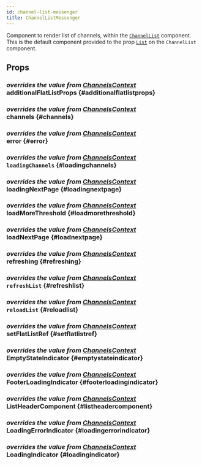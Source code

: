 ```yaml
---
id: channel-list-messenger
title: ChannelListMessenger
---
```




Component to render list of channels, within the [`ChannelList`](../../channel-list) component.
This is the default component provided to the prop [`List`](../../channel-list#list) on the `ChannelList` component.

## Props

### <div class="label description">_overrides the value from [ChannelsContext](../../contexts/channels_context.mdx#additionalflatlistprops)_</div> additionalFlatListProps {#additionalflatlistprops}

<AdditionalFlatListProps />

### <div class="label description">_overrides the value from [ChannelsContext](../../contexts/channels_context.mdx#channels)_</div> channels {#channels}

<Channels />

### <div class="label description">_overrides the value from [ChannelsContext](../../contexts/channels_context.mdx#error)_</div> error {#error}

<Error />

### <div class="label description">_overrides the value from [ChannelsContext](../../contexts/channels_context.mdx#loadingchannels)_</div> `loadingChannels` {#loadingchannels}

<LoadingChannels />

### <div class="label description">_overrides the value from [ChannelsContext](../../contexts/channels_context.mdx#loadingnextpage)_</div> loadingNextPage {#loadingnextpage}

<LoadingNextPage />

### <div class="label description">_overrides the value from [ChannelsContext](../../contexts/channels_context.mdx#loadmorethreshold)_</div> loadMoreThreshold {#loadmorethreshold}

<LoadMoreThreshold />

### <div class="label description">_overrides the value from [ChannelsContext](../../contexts/channels_context.mdx#loadnextpage)_</div> loadNextPage {#loadnextpage}

<LoadNextPage />

### <div class="label description">_overrides the value from [ChannelsContext](../../contexts/channels_context.mdx#refreshing)_</div> refreshing {#refreshing}

<Refreshing />

### <div class="label description">_overrides the value from [ChannelsContext](../../contexts/channels_context.mdx#refreshlist)_</div> `refreshList` {#refreshlist}

<RefreshList />

### <div class="label description">_overrides the value from [ChannelsContext](../../contexts/channels_context.mdx#reloadlist)_</div> `reloadList` {#reloadlist}

<ReloadList />

### <div class="label description">_overrides the value from [ChannelsContext](../contexts/channels_context.mdx#setflatlistref)_</div> setFlatListRef {#setflatlistref}

<SetFlatListRef />

### <div class="label description">_overrides the value from [ChannelsContext](../../contexts/channels_context.mdx#emptystateindicator)_</div> EmptyStateIndicator {#emptystateindicator}

<EmptyStateIndicator />

### <div class="label description">_overrides the value from [ChannelsContext](../../contexts/channels_context.mdx#footerloadingindicator)_</div> FooterLoadingIndicator {#footerloadingindicator}

<FooterLoadingIndicator />

### <div class="label description">_overrides the value from [ChannelsContext](../../contexts/channels_context.mdx#listheadercomponent)_</div> ListHeaderComponent {#listheadercomponent}

<ListHeaderComponent />

### <div class="label description">_overrides the value from [ChannelsContext](../../contexts/channels_context.mdx#loadingerrorindicator)_</div> LoadingErrorIndicator {#loadingerrorindicator}

<LoadingErrorIndicator />

### <div class="label description">_overrides the value from [ChannelsContext](../../contexts/channels_context.mdx#loadingindicator)_</div> LoadingIndicator {#loadingindicator}

<LoadingIndicator />
